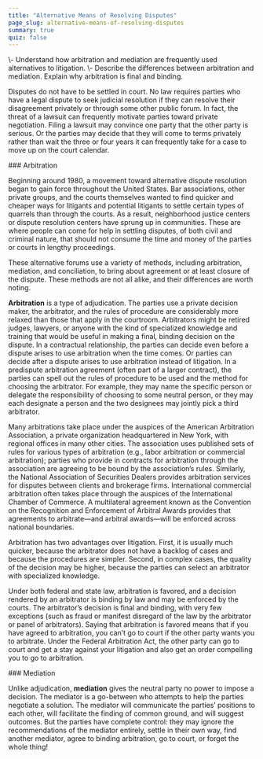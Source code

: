 ```yaml
---
title: "Alternative Means of Resolving Disputes"
page_slug: alternative-means-of-resolving-disputes
summary: true
quiz: false
---
```

<div className="content-chunk" data-subsection-id = "learning-objectives-52pt">
<Info title="LEARNING OBJECTIVES">\- Understand how arbitration and mediation are frequently used alternatives to litigation.  
\- Describe the differences between arbitration and mediation. Explain why arbitration is final and binding.</Info>

Disputes do not have to be settled in court. No law requires parties who have a legal dispute to seek judicial resolution if they can resolve their disagreement privately or through some other public forum. In fact, the threat of a lawsuit can frequently motivate parties toward private negotiation. Filing a lawsuit may convince one party that the other party is serious. Or the parties may decide that they will come to terms privately rather than wait the three or four years it can frequently take for a case to move up on the court calendar.
</div>
<div className="content-chunk" data-subsection-id = "Arbitration-351t">
### Arbitration

  
Beginning around 1980, a movement toward alternative dispute resolution began to gain force throughout the United States. Bar associations, other private groups, and the courts themselves wanted to find quicker and cheaper ways for litigants and potential litigants to settle certain types of quarrels than through the courts. As a result, neighborhood justice centers or dispute resolution centers have sprung up in communities. These are where people can come for help in settling disputes, of both civil and criminal nature, that should not consume the time and money of the parties or courts in lengthy proceedings.

These alternative forums use a variety of methods, including arbitration, mediation, and conciliation, to bring about agreement or at least closure of the dispute. These methods are not all alike, and their differences are worth noting.

**Arbitration** is a type of adjudication. The parties use a private decision maker, the arbitrator, and the rules of procedure are considerably more relaxed than those that apply in the courtroom. Arbitrators might be retired judges, lawyers, or anyone with the kind of specialized knowledge and training that would be useful in making a final, binding decision on the dispute. In a contractual relationship, the parties can decide even before a dispute arises to use arbitration when the time comes. Or parties can decide after a dispute arises to use arbitration instead of litigation. In a predispute arbitration agreement (often part of a larger contract), the parties can spell out the rules of procedure to be used and the method for choosing the arbitrator. For example, they may name the specific person or delegate the responsibility of choosing to some neutral person, or they may each designate a person and the two designees may jointly pick a third arbitrator.

Many arbitrations take place under the auspices of the American Arbitration Association, a private organization headquartered in New York, with regional offices in many other cities. The association uses published sets of rules for various types of arbitration (e.g., labor arbitration or commercial arbitration); parties who provide in contracts for arbitration through the association are agreeing to be bound by the association’s rules. Similarly, the National Association of Securities Dealers provides arbitration services for disputes between clients and brokerage firms. International commercial arbitration often takes place through the auspices of the International Chamber of Commerce. A multilateral agreement known as the Convention on the Recognition and Enforcement of Arbitral Awards provides that agreements to arbitrate—and arbitral awards—will be enforced across national boundaries.

Arbitration has two advantages over litigation. First, it is usually much quicker, because the arbitrator does not have a backlog of cases and because the procedures are simpler. Second, in complex cases, the quality of the decision may be higher, because the parties can select an arbitrator with specialized knowledge.

Under both federal and state law, arbitration is favored, and a decision rendered by an arbitrator is binding by law and may be enforced by the courts. The arbitrator’s decision is final and binding, with very few exceptions (such as fraud or manifest disregard of the law by the arbitrator or panel of arbitrators). Saying that arbitration is favored means that if you have agreed to arbitration, you can’t go to court if the other party wants you to arbitrate. Under the Federal Arbitration Act, the other party can go to court and get a stay against your litigation and also get an order compelling you to go to arbitration.
</div>
<div className="content-chunk" data-subsection-id = "Mediation-350t">
### Mediation

  
Unlike adjudication, **mediation** gives the neutral party no power to impose a decision. The mediator is a go-between who attempts to help the parties negotiate a solution. The mediator will communicate the parties’ positions to each other, will facilitate the finding of common ground, and will suggest outcomes. But the parties have complete control: they may ignore the recommendations of the mediator entirely, settle in their own way, find another mediator, agree to binding arbitration, go to court, or forget the whole thing!
</div>
